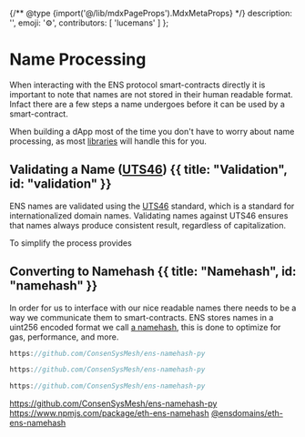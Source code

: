 
{/** @type {import('@/lib/mdxPageProps').MdxMetaProps} */}
    description: '',
    emoji: '⚙️',
    contributors: [
        'lucemans'
    ]
};

# Name Processing

<WIP />

When interacting with the ENS protocol smart-contracts directly it is important to note that names are not stored in their human readable format.
Infact there are a few steps a name undergoes before it can be used by a smart-contract.

When building a dApp most of the time you don't have to worry about name processing, as most [libraries](/web/libraries) will handle this for you.

## Validating a Name ([UTS46](https://unicode.org/reports/tr46/)) {{ title: "Validation", id: "validation" }}

ENS names are validated using the [UTS46](https://www.unicode.org/reports/tr46/) standard, which is a standard for internationalized domain names.
Validating names against UTS46 ensures that names always produce consistent result, regardless of capitalization.

To simplify the process []() provides

## Converting to Namehash {{ title: "Namehash", id: "namehash" }}

In order for us to interface with our nice readable names there needs to be a way we communicate them to smart-contracts.
ENS stores names in a uint256 encoded format we call [a namehash](#namehash), this is done to optimize for gas, performance, and more.

<CodeGroup>

```jsx {{ title: "ens-namehash-py" }}
https://github.com/ConsenSysMesh/ens-namehash-py

```

```jsx {{ title: "eth-name-hash" }}
https://github.com/ConsenSysMesh/ens-namehash-py

```

```rust {{ title: "rust hash" }}
https://github.com/ConsenSysMesh/ens-namehash-py

```

</CodeGroup>

https://github.com/ConsenSysMesh/ens-namehash-py
https://www.npmjs.com/package/eth-ens-namehash
[@ensdomains/eth-ens-namehash](https://www.npmjs.com/package/@ensdomains/eth-ens-namehash)
